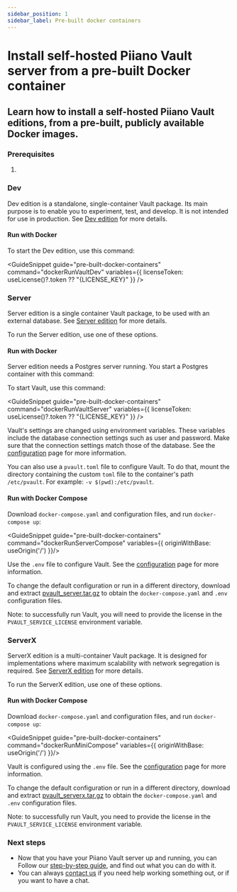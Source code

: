 ```yaml
---
sidebar_position: 1
sidebar_label: Pre-built docker containers
---
```



# Install self-hosted Piiano Vault server from a pre-built Docker container

## Learn how to install a self-hosted Piiano Vault editions, from a pre-built, publicly available Docker images.

### Prerequisites

1. <HighlightAfterLogin><RegisterInstruction /></HighlightAfterLogin>

### Dev

Dev edition is a standalone, single-container Vault package. Its main purpose is to enable you to experiment, test, and develop. It is not intended for use in production. See [Dev edition](/architecture/editions#dev) for more details.

#### Run with Docker

To start the Dev edition, use this command:

<GuideSnippet guide="pre-built-docker-containers" command="dockerRunVaultDev" variables={{ licenseToken: useLicense()?.token ?? "{LICENSE_KEY}" }} />

### Server

Server edition is a single container Vault package, to be used with an external database. See [Server edition](/architecture/editions#server) for more details.

To run the Server edition, use one of these options.

#### Run with Docker

Server edition needs a Postgres server running. You start a Postgres container with this command:

<GuideSnippet guide="pre-built-docker-containers" command="dockerRunPostgres" />

To start Vault, use this command:

<GuideSnippet guide="pre-built-docker-containers" command="dockerRunVaultServer" variables={{ licenseToken: useLicense()?.token ?? "{LICENSE_KEY}" }} />

Vault's settings are changed using environment variables. These variables include the database connection settings such as user and password. Make sure that the connection settings match those of the database. See the [configuration](../configure/custom-configuration-file) page for more information.

You can also use a `pvault.toml` file to configure Vault. To do that, mount the directory containing the custom `toml` file to the container's path `/etc/pvault`. For example: `-v $(pwd):/etc/pvault`.

#### Run with Docker Compose

Download `docker-compose.yaml` and configuration files, and run `docker-compose up`:

<GuideSnippet guide="pre-built-docker-containers" command="dockerRunServerCompose" variables={{ originWithBase: useOrigin('/') }}/>

Use the `.env` file to configure Vault. See the [configuration](../configure/environment-variables#docker-compose-configurations) page for more information.

To change the default configuration or run in a different directory, download and extract [pvault_server.tar.gz](@site/static/assets/pvault_server.tar.gz) to obtain the  `docker-compose.yaml` and `.env` configuration files.

Note: to successfully run Vault, you will need to provide the license in the `PVAULT_SERVICE_LICENSE` environment variable.

### ServerX

ServerX edition is a multi-container Vault package. It is designed for implementations where maximum scalability with network segregation is required. See [ServerX edition](/architecture/editions#serverx) for more details.

To run the ServerX edition, use one of these options.

#### Run with Docker Compose

Download `docker-compose.yaml` and configuration files, and run `docker-compose up`:

<GuideSnippet guide="pre-built-docker-containers" command="dockerRunMiniCompose" variables={{ originWithBase: useOrigin('/') }}/>

Vault is configured using the `.env` file. See the [configuration](../configure/environment-variables.md#docker-compose-configurations) page for more information.

To change the default configuration or run in a different directory, download and extract [pvault_serverx.tar.gz](@site/static/assets/pvault_serverx.tar.gz) to obtain the `docker-compose.yaml` and `.env` configuration files.

Note: to successfully run Vault, you need to provide the license in the `PVAULT_SERVICE_LICENSE` environment variable.

### Next steps

* Now that you have your Piiano Vault server up and running, you can  Follow our [step-by-step guide](/guides/get-started), and find out what you can do with it.
* You can always [contact us](https://piiano.com/contact-us/) if you need help working something out, or if you want to have a chat.
